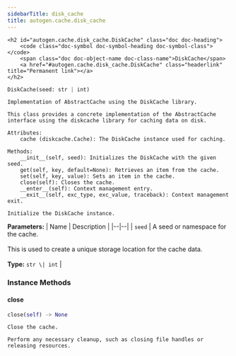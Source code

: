 ```yaml
---
sidebarTitle: disk_cache
title: autogen.cache.disk_cache
---
```


    <h2 id="autogen.cache.disk_cache.DiskCache" class="doc doc-heading">
        <code class="doc-symbol doc-symbol-heading doc-symbol-class"></code>
        <span class="doc doc-object-name doc-class-name">DiskCache</span>
        <a href="#autogen.cache.disk_cache.DiskCache" class="headerlink" title="Permanent link"></a>
    </h2>

```python
DiskCache(seed: str | int)
```

    Implementation of AbstractCache using the DiskCache library.
    
    This class provides a concrete implementation of the AbstractCache
    interface using the diskcache library for caching data on disk.
    
    Attributes:
        cache (diskcache.Cache): The DiskCache instance used for caching.
    
    Methods:
        __init__(self, seed): Initializes the DiskCache with the given seed.
        get(self, key, default=None): Retrieves an item from the cache.
        set(self, key, value): Sets an item in the cache.
        close(self): Closes the cache.
        __enter__(self): Context management entry.
        __exit__(self, exc_type, exc_value, traceback): Context management exit.
    
    Initialize the DiskCache instance.

<b>Parameters:</b>
| Name | Description |
|--|--|
| `seed` | A seed or namespace for the cache.<br/><br/>This is used to create a unique storage location for the cache data.<br/><br/>**Type:** `str \| int` |

### Instance Methods

<code class="doc-symbol doc-symbol-heading doc-symbol-method"></code>
#### close
<a href="#autogen.cache.disk_cache.DiskCache.close" class="headerlink" title="Permanent link"></a>

```python
close(self) -> None
```

    Close the cache.
    
    Perform any necessary cleanup, such as closing file handles or
    releasing resources.

<br />